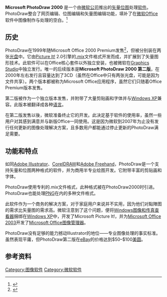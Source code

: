 {{noteTA
|G1=IT
|G2=Windows
}}
{{Infobox Software
|name                    = Micorsoft PhotoDraw
|screenshot             = [[File:MS_PhotoDraw.gif|File:MS PhotoDraw.gif]]
|caption                 = PhotoDraw 屏幕截图
|developer               = [[Microsoft|Microsoft]]
|operating system        = [[Windows_NT_4.0|Windows NT 4.0]]或更新
|platform                = [[Microsoft_Windows|Microsoft Windows]]
|language                = 多种语言
|genre                   = 图像编辑
|license                 = 私有软件
|website                 = [http://office.microsoft.com/ Microsoft Office官方网站]
}}

'''Microsoft PhotoDraw 2000''' 是一个由[[微软公司|微软公司]]推出的[[矢量图|矢量]][[位图|位图]]处理[[软件|软件]]。PhotoDraw整合了网页编辑、位图编辑和矢量图编辑功能，填补了在[[Microsoft_Office|微软Office]]软件中图像制作与处理的空白。<ref>{{cite web |url=http://www.microsoft.com/china/office/2000/photodraw/photodrawtour.mspx |title=Microsoft PhotoDraw 2000第二版漫游 |accessdate=2008-07-07 |first=Microsoft |work=Microsoft |publisher=Microsoft |language=中文 |archivedate=2009-01-25 |archiveurl=https://web.archive.org/web/20090125104600/http://www.microsoft.com/china/office/2000/photodraw/PhotoDrawTour.mspx |dead-url=no }}</ref>

== 历史 ==
PhotoDraw在1999年随Microsoft Office 2000 Premium发售<ref>{{cite web |url=http://www.microsoft.com/china/office/2000/photodraw/sysreqs.mspx |title=系统要求和定价 |accessdate=2008-07-07 |publisher=Microsoft |language=中文 |archiveurl=https://web.archive.org/web/20190217061812/http://www.microsoft.com/china/office/2000/photodraw/sysreqs.mspx |archivedate=2019-02-17 |dead-url=no }}</ref>，但被分别装在两张[[光盘|光盘]]中。它由[[Picture_It!|Picture It!]] 2.0引擎的[[.mix|.mix]]文件格式开发而成，并扩展到了矢量图形技术。此软件可以在Office核心套件以外独立安装，也被微软在[[Graphics_Studio|Graphics Studio]]中独立发行。唯一的后续版本是'''Microsoft PhotoDraw 2000 第二版'''，在2000年左右发行且容量达到了3CD（虽然在Office中只有两张光盘，可能是因为文件共享）。两个版本都被称为Microsoft Office应用程序，虽然它们只随着Office Premium版本发售。

第二版被作为一个独立版本发售，并附带了大量剪贴画和字体并与[[Windows_XP|Windows XP]]兼容。此版本被翻译成各种[[语言|语言]]。

在第二版发售以後，微软准备终止它的开发。此决定基于软件的使用率，虽然一些用户对其感到满意并与新版Office一同使用。这是因为微软到2007年为止没有发行任何更新的图像处理解决方案，且多数用户都能通过停止更新的PhotoDraw满足需要。

== 功能和特点 ==
如同[[Adobe_Illustrator|Adobe Illustrator]]、[[CorelDRAW|CorelDRAW]]和[[Adobe_Freehand|Adobe Freehand]]，PhotoDraw是一个支持矢量和位图两种格式的软件，并为商用半专业绘图开发。它附带丰富的剪贴画和字体。

PhotoDraw使用专利的.mix文件格式，此种格式被在PhotoDraw2000时引进。PhotoDraw也能处理[[PNG|PNG]]在内的多种文件格式。

此软件作为一个商务的解决方案，对于家庭用户来说并不实用，因为他们对點陣图的需求比矢量图的需求高。微软注意到了这个问题，便将[[Windows图像和传真查看器|Windows图像和传真查看器]]捆绑在[[Windows_XP|Windows XP]]中，开发了Microsoft Picture It!，并为[[Microsoft_Office_2003|Microsoft Office 2003]]开发了[[Microsoft_Office图像管理器|Microsoft Office图像管理器]]。

PhotoDraw没有足够的能力撼动Illustrator的地位——专业图像处理的事实标准。虽然表现平庸，但PhotoDraw第二版在[[eBay|eBay]]的价格达到$50–$100[[美圆|美圆]]。

== 参考资料 ==
{{Reflist}}
{{Microsoft Office}}

[[Category:图像软件|Category:图像软件]]
[[Category:微软软件|Category:微软软件]]